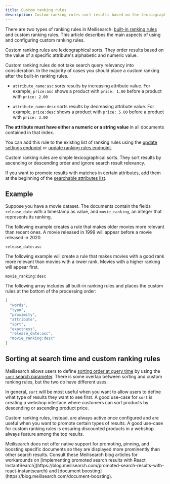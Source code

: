 ```yaml
---
title: Custom ranking rules
description: Custom ranking rules sort results based on the lexicographical order of a specified attribute.
---
```


There are two types of ranking rules in Meilisearch: [built-in ranking rules](/learn/relevancy/ranking_rules) and custom ranking rules. This article describes the main aspects of using and configuring custom ranking rules.

Custom ranking rules are lexicographical sorts. They order results based on the value of a specific attribute's alphabetic and numeric value.

Custom ranking rules do not take search query relevancy into consideration. In the majority of cases you should place a custom ranking after the built-in ranking rules.

- `attribute_name:asc` sorts results by increasing attribute value. For example, `price:asc` shows a product with `price: 1.00` before a product with `price: 2.00`

- `attribute_name:desc` sorts results by decreasing attribute value. For example, `price:desc` shows a product with `price: 5.00` before a product with `price: 3.00`

**The attribute must have either a numeric or a string value** in all documents contained in that index.

You can add this rule to the existing list of ranking rules using the [update settings endpoint](/reference/api/settings#update-settings) or [update ranking rules endpoint](/reference/api/settings#update-ranking-rules).

<Warning>
Custom ranking rules are simple lexicographical sorts. They sort results by ascending or descending order and ignore search result relevancy.

If you want to promote results with matches in certain attributes, add them at the beginning of the [searchable attributes list](/reference/api/settings#searchable-attributes).
</Warning>

## Example

Suppose you have a movie dataset. The documents contain the fields `release_date` with a timestamp as value, and `movie_ranking`, an integer that represents its ranking.

The following example creates a rule that makes older movies more relevant than recent ones. A movie released in 1999 will appear before a movie released in 2020.

```
release_date:asc
```

The following example will create a rule that makes movies with a good rank more relevant than movies with a lower rank. Movies with a higher ranking will appear first.

```
movie_ranking:desc
```

The following array includes all built-in ranking rules and places the custom rules at the bottom of the processing order:

```json
[
  "words",
  "typo",
  "proximity",
  "attribute",
  "sort",
  "exactness",
  "release_date:asc",
  "movie_ranking:desc"
]
```

## Sorting at search time and custom ranking rules

Meilisearch allows users to define [sorting order at query time](/learn/filtering_and_sorting/sort_search_results) by using the [`sort` search parameter](/reference/api/search#sort). There is some overlap between sorting and custom ranking rules, but the two do have different uses.

In general, `sort` will be most useful when you want to allow users to define what type of results they want to see first. A good use-case for `sort` is creating a webshop interface where customers can sort products by descending or ascending product price.

Custom ranking rules, instead, are always active once configured and are useful when you want to promote certain types of results. A good use-case for custom ranking rules is ensuring discounted products in a webshop always feature among the top results.

<Tip>
Meilisearch does not offer native support for promoting, pinning, and boosting specific documents so they are displayed more prominently than other search results. Consult these Meilisearch blog articles for workarounds on [implementing promoted search results with React InstantSearch](https://blog.meilisearch.com/promoted-search-results-with-react-instantsearch) and [document boosting](https://blog.meilisearch.com/document-boosting).
</Tip>

